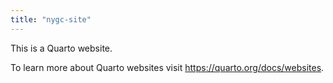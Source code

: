 ```yaml
---
title: "nygc-site"
---
```


This is a Quarto website.

To learn more about Quarto websites visit <https://quarto.org/docs/websites>.
